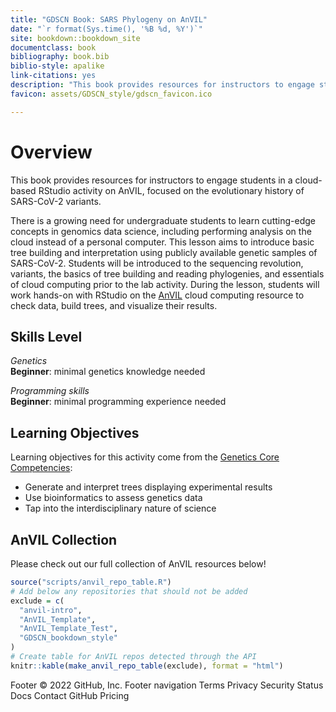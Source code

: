 ```yaml
---
title: "GDSCN Book: SARS Phylogeny on AnVIL"
date: "`r format(Sys.time(), '%B %d, %Y')`"
site: bookdown::bookdown_site
documentclass: book
bibliography: book.bib
biblio-style: apalike
link-citations: yes
description: "This book provides resources for instructors to engage students in a cloud-based RStudio activity on AnVIL, focused on the evolutionary history of SARS-CoV-2 variants."
favicon: assets/GDSCN_style/gdscn_favicon.ico

---
```


# Overview {-}

This book provides resources for instructors to engage students in a cloud-based RStudio activity on AnVIL, focused on the evolutionary history of SARS-CoV-2 variants.

There is a growing need for undergraduate students to learn cutting-edge concepts in genomics data science, including performing analysis on the cloud instead of a personal computer. This lesson aims to introduce basic tree building and interpretation using publicly available genetic samples of SARS-CoV-2. Students will be introduced to the sequencing revolution, variants, the basics of tree building and reading phylogenies, and essentials of cloud computing prior to the lab activity. During the lesson, students will work hands-on with RStudio on the [AnVIL](https://anvilproject.org/) cloud computing resource to check data, build trees, and visualize their results.

## Skills Level {-}

<div class = "notice">
_Genetics_  
**Beginner**: minimal genetics knowledge needed
 
_Programming skills_  
**Beginner**: minimal programming experience needed
</div>

## Learning Objectives {-}

Learning objectives for this activity come from the [Genetics Core Competencies](https://genetics-gsa.org/education/genetics-learning-framework/):

- Generate and interpret trees displaying experimental results
- Use bioinformatics to assess genetics data
- Tap into the interdisciplinary nature of science

## AnVIL Collection {-}

Please check out our full collection of AnVIL resources below!

```r
source("scripts/anvil_repo_table.R")
# Add below any repositories that should not be added
exclude = c(
  "anvil-intro",
  "AnVIL_Template",
  "AnVIL_Template_Test",
  "GDSCN_bookdown_style"
)
# Create table for AnVIL repos detected through the API
knitr::kable(make_anvil_repo_table(exclude), format = "html")
```
Footer
© 2022 GitHub, Inc.
Footer navigation
Terms
Privacy
Security
Status
Docs
Contact GitHub
Pricing
